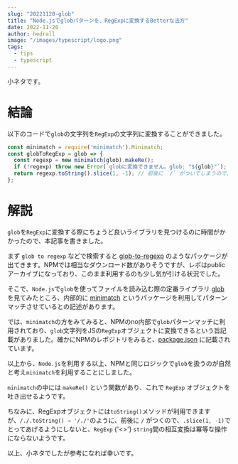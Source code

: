 ```yaml
---
slug: "20221120-glob"
title: "Node.jsでglobパターンを、RegExpに変換するBetterな法方"
date: 2022-11-20
author: hedrall
image: "/images/typescript/logo.png"
tags:
  - tips
  - typescript
---
```


小ネタです。

# 結論

以下のコードで`glob`の文字列を`RegExp`の文字列に変換することができました。

```typescript
const minimatch = require('minimatch').Minimatch;
const globToRegExp = glob => {
  const regexp = new minimatch(glob).makeRe();
  if (!regexp) throw new Error(`globに変換できません。glob: "${glob}"`);
  return regexp.toString().slice(1, -1); // 前後に `/` がついてしまうので、sliceする
};
```

# 解説

`glob`を`RegExp`に変換する際にちょうど良いライブラリを見つけるのに時間がかかったので、本記事を書きました。

まず `glob to regexp` などで検索すると [glob-to-regexp](https://github.com/fitzgen/glob-to-regexp) のようなパッケージが出てきます。NPMでは相当なダウンロード数がありそうですが、レポはpublicアーカイブになっており、このまま利用するのも少し気が引ける状況でした。

そこで、`Node.js`で`glob`を使ってファイルを読み込む際の定番ライブラリ [glob](https://github.com/isaacs/node-glob) を見てみたところ、内部的に [minimatch](https://github.com/isaacs/minimatch) というパッケージを利用してパターンマッチさせているとの記述があります。

では、`minimatch`の方をみてみると、NPMのno内部で`glob`パターンマッチに利用されており、`glob`文字列をJSの`RegExp`オブジェクトに変換できるという旨記載がありました。確かにNPMのレポジトリをみると、[package.json](https://github.com/npm/cli/blob/dc8e6bdd1d9e3416846c4f0624705cb42a7fb067/package.json#L90) に記載されています。

以上から、`Node.js`を利用する以上、NPMと同じロジックで`glob`を扱うのが自然と考え`minimatch`を利用することにしました。

`minimatch`の中には `makeRe()` という関数があり、これで `RegExp` オブジェクトを吐き出せるようです。

ちなみに、RegExpオブジェクトには`toString()`メソッドが利用できますが、`/./.toString() → '/./'`のように、前後に `/` がつくので、`.slice(1, -1)`でとってあげるようにしないと、`RegExp` {'<>'} `string`間の相互変換は冪等な操作にならないようです。

以上、小ネタでしたが参考になれば幸いです。
